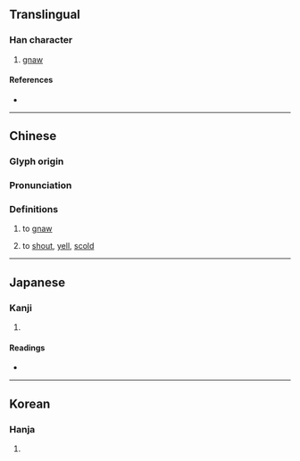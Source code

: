 {{character info/new}}
==Translingual==

===Han character===
{{Han char|rn=30|rad=口|as=08|sn=11|four=61014|canj=RMGG,XRMGG|ids=⿰口厓}}

# [[gnaw]]

====References====
* {{Han ref|kx=0194.180|dkj=03789|dj=0414.230|hdz=10638.080|uh=5540|ud=21824|bh=D4A9|bd=54441}}

----

==Chinese==
{{zh-forms}}

===Glyph origin===
{{Han etym}}

===Pronunciation===
{{zh-pron
|m=ái
|c=ngaai4
|mc=y
|oc=y
|cat=
}}

===Definitions===
{{zh-hanzi}}

# to [[gnaw]]
# {{lb|zh|Cantonese}} to [[shout]], [[yell]], [[scold]]

----

==Japanese==

===Kanji===
{{ja-kanji|grade=|rs=口08}}

# {{defn|lang=ja|sort=口08}}

====Readings====
* {{ja-readings
|goon=げ
|kanon=がい
|kun=いが-む
}}

----

==Korean==

===Hanja===
{{ko-hanja|hangeul=애}}

# {{defn|lang=ko|sort=口08}}
